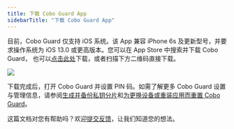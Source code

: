 ```yaml
---
title: 下载 Cobo Guard App
sidebarTitle: "下载 Cobo Guard App"
---
```


目前，Cobo Guard 仅支持 iOS 系统。该 App 兼容 iPhone 6s 及更新型号，并要求操作系统为 iOS 13.0 或更高版本。您可以在 App Store 中搜索并下载 Cobo Guard， 也可以[点击此处](https://apps.apple.com/us/app/cobo-guard/id6450997458?ref=cobo-institutional-digital-asset-custody-provider)下载，或者扫描下方二维码直接下载。

<img src="/cn/images/cobo-guard/common/QRcode.png" className="screenshot_modal"></img>

下载完成后，打开 Cobo Guard 并设置 PIN 码。如需了解更多 Cobo Guard 设置与管理信息，请参阅[生成并备份私钥分片](/cn/guard/generate-and-back-up-key-shares)和[为更换设备或重装应用而重置 Cobo Guard](/cn/guard/restore-key-shares-from-icloud)。

<Tip>这篇文档对您有帮助吗？欢迎[提交反馈](https://forms.zohopublic.com/cobo/form/DocumentFeedbackForm/formperma/QvLOhxJv1_JMsJ-1dleZ8Itb_7rzN-LtgvsDdxosoVI?referrername=manuals)，让我们知道您的想法。</Tip>